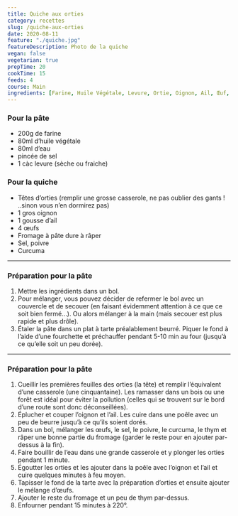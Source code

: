 ```yaml
---
title: Quiche aux orties
category: recettes
slug: /quiche-aux-orties
date: 2020-08-11
feature: "./quiche.jpg"
featureDescription: Photo de la quiche
vegan: false
vegetarian: true
prepTime: 20
cookTime: 15
feeds: 4
course: Main
ingredients: [Farine, Huile Végétale, Levure, Ortie, Oignon, Ail, Œuf, Fromage, Curcuma]
---
```


<Ingredients>

### Pour la pâte

- 200g de <Link to="/ingredients/farine">farine</Link>
- 80ml  <Link to="/ingredients/huile-vegetale">d’huile végétale</Link>
- 80ml d’eau
- pincée de sel
- 1 càc <Link to="/ingredients/levure">levure</Link> (sèche ou fraiche)

### Pour la quiche

- Têtes d’orties (remplir une grosse casserole, ne pas oublier des gants ! ..sinon vous n’en dormirez pas)
- 1 gros <Link to="/ingredients/oignon">oignon</Link>
- 1 gousse <Link to="/ingredients/ail">d’ail</Link>
- 4 <Link to="/ingredients/oeuf">œufs</Link>
- <Link to="/ingredients/fromage">Fromage</Link> à pâte dure à râper
- Sel, poivre
- <Link to="/ingredients/curcuma">Curcuma</Link>

</Ingredients>

---

### Préparation pour la pâte

1. Mettre les ingrédients dans un bol.
2. Pour mélanger, vous pouvez décider de refermer le bol avec un couvercle et
de secouer (en faisant évidemment attention à ce que ce soit bien
fermé…). Ou alors mélanger à la main (mais secouer est plus rapide et
plus drôle).
3. Étaler la pâte dans un plat à tarte préalablement beurré. Piquer le fond à
l’aide d’une fourchette et préchauffer pendant 5-10 min au four (jusqu’à ce qu’elle soit un peu dorée).

---

### Préparation pour la pâte

1. Cueillir les premières feuilles des orties (la tête) et remplir l’équivalent
d’une casserole (une cinquantaine). Les ramasser dans un bois ou une
forêt est idéal pour éviter la pollution (celles qui se trouvent sur le
bord d’une route sont donc déconseillées).
2. Éplucher et couper l’oignon et l’ail. Les cuire dans une poêle avec un peu de beurre jusqu’à ce qu’ils soient dorés.
3. Dans un bol, mélanger les œufs, le sel, le poivre, le curcuma, le thym et
râper une bonne partie du fromage (garder le reste pour en ajouter
par-dessus à la fin).
4. Faire bouillir de l’eau dans une grande casserole et y plonger les orties pendant 1 minute.
5. Égoutter les orties et les ajouter dans la poêle avec l’oignon et l’ail et cuire quelques minutes à feu moyen.
6. Tapisser le fond de la tarte avec la préparation d’orties et ensuite ajouter le mélange d’œufs.
7. Ajouter le reste du fromage et un peu de thym par-dessus.
8. Enfourner pendant 15 minutes à 220°.

